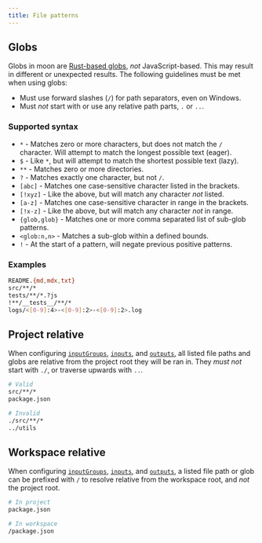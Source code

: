 ```yaml
---
title: File patterns
---
```


## Globs

Globs in moon are [Rust-based globs](https://github.com/olson-sean-k/wax), _not_ JavaScript-based.
This may result in different or unexpected results. The following guidelines must be met when using
globs:

- Must use forward slashes (`/`) for path separators, even on Windows.
- Must _not_ start with or use any relative path parts, `.` or `..`.

### Supported syntax

- `*` - Matches zero or more characters, but does not match the `/` character. Will attempt to match
  the longest possible text (eager).
- `$` - Like `*`, but will attempt to match the shortest possible text (lazy).
- `**` - Matches zero or more directories.
- `?` - Matches exactly one character, but not `/`.
- `[abc]` - Matches one case-sensitive character listed in the brackets.
- `[!xyz]` - Like the above, but will match any character _not_ listed.
- `[a-z]` - Matches one case-sensitive character in range in the brackets.
- `[!x-z]` - Like the above, but will match any character _not_ in range.
- `{glob,glob}` - Matches one or more comma separated list of sub-glob patterns.
- `<glob:n,n>` - Matches a sub-glob within a defined bounds.
- `!` - At the start of a pattern, will negate previous positive patterns.

### Examples

```bash
README.{md,mdx,txt}
src/**/*
tests/**/*.?js
!**/__tests__/**/*
logs/<[0-9]:4>-<[0-9]:2>-<[0-9]:2>.log
```

## Project relative

When configuring [`inputGroups`](../config/project#inputgroups),
[`inputs`](../config/project#inputs), and [`outputs`](../config/project#outputs), all listed file
paths and globs are relative from the project root they will be ran in. They _must not_ start with
`./`, or traverse upwards with `..`.

```bash
# Valid
src/**/*
package.json

# Invalid
./src/**/*
../utils
```

## Workspace relative

When configuring [`inputGroups`](../config/project#inputgroups),
[`inputs`](../config/project#inputs), and [`outputs`](../config/project#outputs), a listed file path
or glob can be prefixed with `/` to resolve relative from the workspace root, and _not_ the project
root.

```bash
# In project
package.json

# In workspace
/package.json
```
